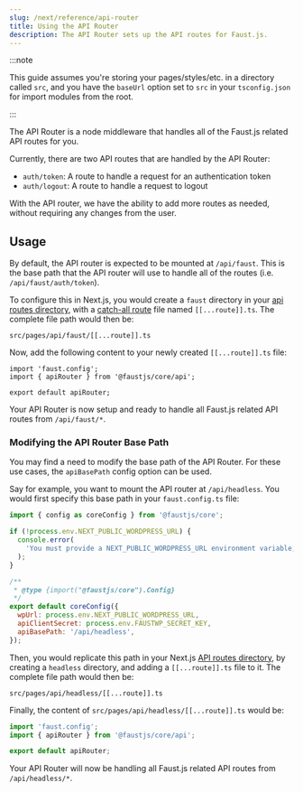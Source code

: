 ```yaml
---
slug: /next/reference/api-router
title: Using the API Router
description: The API Router sets up the API routes for Faust.js.
---
```


:::note

This guide assumes you're storing your pages/styles/etc. in a directory called `src`, and you have the `baseUrl` option set to `src` in your `tsconfig.json` for import modules from the root.

:::

The API Router is a node middleware that handles all of the Faust.js related API routes for you.

Currently, there are two API routes that are handled by the API Router:

- `auth/token`: A route to handle a request for an authentication token
- `auth/logout`: A route to handle a request to logout

With the API router, we have the ability to add more routes as needed, without requiring any changes from the user.

## Usage

By default, the API router is expected to be mounted at `/api/faust`. This is the base path that the API router will use to handle all of the routes (i.e. `/api/faust/auth/token`).

To configure this in Next.js, you would create a `faust` directory in your [api routes directory](https://nextjs.org/docs/api-routes/introduction), with a [catch-all route](https://nextjs.org/docs/routing/dynamic-routes#optional-catch-all-routes) file named `[[...route]].ts`. The complete file path would then be:

```
src/pages/api/faust/[[...route]].ts
```

Now, add the following content to your newly created `[[...route]].ts` file:

```tsx title="src/pages/api/faust/[[...route]].ts"
import 'faust.config';
import { apiRouter } from '@faustjs/core/api';

export default apiRouter;
```

Your API Router is now setup and ready to handle all Faust.js related API routes from `/api/faust/*`.

### Modifying the API Router Base Path

You may find a need to modify the base path of the API Router. For these use cases, the `apiBasePath` config option can be used.

Say for example, you want to mount the API router at `/api/headless`. You would first specify this base path in your `faust.config.ts` file:

```js title="faust.config.js" {15}
import { config as coreConfig } from '@faustjs/core';

if (!process.env.NEXT_PUBLIC_WORDPRESS_URL) {
  console.error(
    'You must provide a NEXT_PUBLIC_WORDPRESS_URL environment variable, did you forget to load your .env.local file?',
  );
}

/**
 * @type {import("@faustjs/core").Config}
 */
export default coreConfig({
  wpUrl: process.env.NEXT_PUBLIC_WORDPRESS_URL,
  apiClientSecret: process.env.FAUSTWP_SECRET_KEY,
  apiBasePath: '/api/headless',
});
```

Then, you would replicate this path in your Next.js [API routes directory](https://nextjs.org/docs/api-routes/introduction), by creating a `headless` directory, and adding a `[[...route]].ts` file to it. The complete file path would then be:

```
src/pages/api/headless/[[...route]].ts
```

Finally, the content of `src/pages/api/headless/[[...route]].ts` would be:

```ts title="src/pages/api/headless/[[...route]].ts"
import 'faust.config';
import { apiRouter } from '@faustjs/core/api';

export default apiRouter;
```

Your API Router will now be handling all Faust.js related API routes from `/api/headless/*`.
